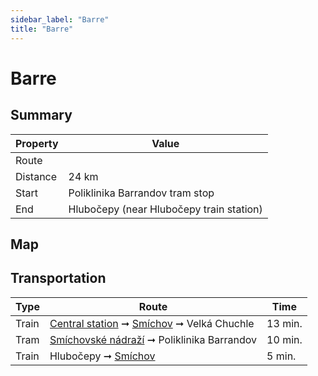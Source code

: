 ```yaml
---
sidebar_label: "Barre"
title: "Barre"
---
```


# Barre

## Summary

| Property | Value |
| --- | --- |
| Route | <TrailRouteLink id="barre"></TrailRouteLink> |
| Distance | 24 km |
| Start | Poliklinika Barrandov tram stop |
| End | Hlubočepy (near Hlubočepy train station) |

## Map

<GarminEmbeddedCourse id="249757782"></GarminEmbeddedCourse>

## Transportation

| Type | Route | Time |
| --- | --- | --- |
| Train | [Central station](https://www.seznam.cz/jizdnirady/pubt%3A15212548%3A9hDIBxXv5L-%3Epubt%3A23846464%3A9gwWYxX1BL?o=528&t=0 "See timetable" ) ➞ [Smíchov](https://www.seznam.cz/jizdnirady/pubt%3A15212579%3A9gzvCxXonb-%3Epubt%3A23846464%3A9gwWYxX1BL?o=528&t=0 "See timetable" ) ➞ Velká Chuchle | 13 min. |
| Tram | [Smíchovské nádraží](https://www.seznam.cz/jizdnirady/pubt%3A15305985%3A9g.EixXogA-%3Epubt%3A15306601%3A9g9lFxXgkP?o=544&t=0 "See timetable" ) ➞ Poliklinika Barrandov | 10 min. |
| Train | Hlubočepy ➞ [Smíchov](https://www.seznam.cz/jizdnirady/pubt%3A15212558%3A9gxSExXiM8-%3Epubt%3A15212579%3A9gzvCxXonb?o=528&t=0 "See timetable" ) | 5 min. |
